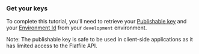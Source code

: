 ### Get your keys

To complete this tutorial, you'll need to retrieve your [Publishable
  key](../developer-tools/security/authentication#secret-and-publishable-keys) and your [Environment Id](../developer-tools/environment) from your `development` environment.

 <Info>
  Note: The publishable key is safe to be used in client-side applications as it has limited access to the Flatfile API.
  </Info>




